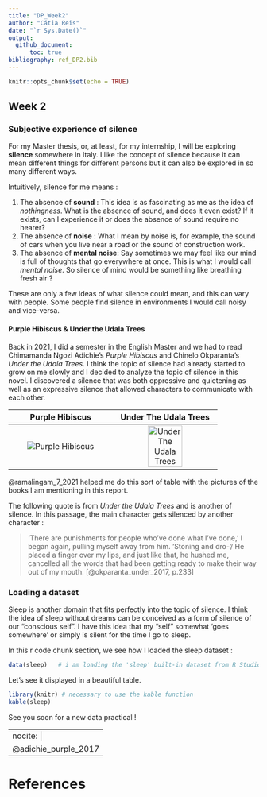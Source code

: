 ```yaml
---
title: "DP_Week2"
author: "Cátia Reis"
date: "`r Sys.Date()`"
output: 
  github_document:
      toc: true
bibliography: ref_DP2.bib
---
```


```r
knitr::opts_chunk$set(echo = TRUE)
```

## Week 2

### Subjective experience of silence

For my Master thesis, or, at least, for my internship, I will be exploring **silence** somewhere in Italy. I like the concept of silence because it can mean different things for different persons but it can also be explored in so many different ways. 

Intuitively, silence for me means : 

1. The absence of **sound** : This idea is as fascinating as me as the idea of *nothingness*. What is the absence of sound, and does it even exist? If it exists,    can I experience it or does the absence of sound require no hearer?
2. The absence of **noise** : What I mean by noise is, for example, the sound of cars when you live near a road or the sound of construction work. 
3. The absence of **mental noise**: Say sometimes we may feel like our mind is full of thoughts that go everywhere at once. This is what I would call *mental noise*. So silence of mind would be something like breathing fresh air ? 

These are only a few ideas of what silence could mean, and this can vary with people. Some people find silence in environments I would call noisy and vice-versa. 

#### Purple Hibiscus & Under the Udala Trees

Back in 2021, I did a semester in the English Master and we had to read Chimamanda Ngozi Adichie's *Purple Hibiscus* and Chinelo Okparanta's *Under the Udala Trees*. I think the topic of silence had already started to grow on me slowly and I decided to analyze the topic of silence in this novel. I discovered a silence that was both oppressive and quietening as well as an expressive silence that allowed characters to communicate with each other. 

|Purple Hibiscus|Under The Udala Trees|
|:-:|:-:|
![Purple Hibiscus](https://static.fnac-static.com/multimedia/Images/FR/NR/80/11/44/4460928/1540-0/tsp20190111222358/Purple-Hibiscus.jpg)|![Under The Udala Trees](https://images-eu.ssl-images-amazon.com/images/I/81lkwx77O5L._AC_UL600_SR600,600_.jpg){width=60%}|

@ramalingam_7_2021 helped me do this sort of table with the pictures of the books I am mentioning in this report. 


The following quote is from *Under the Udala Trees* and is another of silence. In this passage, the main character gets silenced by another character :

> 'There are punishments for people who’ve done what I’ve done,’ I began again, pulling myself away from him. ‘Stoning and dro-‘/ He placed a finger over my lips, and just like that, he hushed me, cancelled all the words that had been getting ready to make their way out of my mouth. [@okparanta_under_2017, p.233] 

### Loading a dataset

Sleep is another domain that fits perfectly into the topic of silence. I think the idea of sleep without dreams can be conceived as a form of silence of our "conscious self". I have this idea that my "self" somewhat 'goes somewhere' or simply is silent for the time I go to sleep. 

In this r code chunk section, we see how I loaded the sleep dataset : 
```r
data(sleep)   # i am loading the 'sleep' built-in dataset from R Studio
```
Let's see it displayed in a beautiful table. 
```r
library(knitr) # necessary to use the kable function
kable(sleep)
```

See you soon for a new data practical !

---
nocite: |
  @adichie_purple_2017
---


# References 



